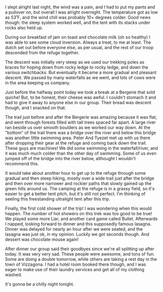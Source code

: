 I slept alright last night, the wind was a pain, and I had to put my pants and a
pullover on, but overall I was alright overnight. The temperature got as low as
53˚F, and the wind chill was probably 10+ degrees colder. Good news though: the
sleep system worked well, and the tent with its stacks under rocks also held up.

During our breakfast of jam on toast and chocolate milk (oh so healthy) I was
able to see some cloud inversion. Always a treat, to me at least. The dutch
set out before everyone else, as per usual, and the rest of our troop descended
from the refuge together.

The descent was initially very steep as we used our trekking poles as braces for
hoping down from rocky ledge to rocky ledge, and down the various switchbacks.
But eventually it became a more gradual and pleasant descent. We passed by
many waterfalls as we went, and lots of cows were in the area keeping us
company.

Just before the halfway point today we took a break at a Bergerie that sold
quiche! But, to be honest, their cheese was awful. I couldn't stomach it and
had to give it away to anyone else in our group. Their bread was descent though,
and I snacked on that.

The trail just before and after the Bergerie was amazing because it was
flat, and went through forests filled with tall trees spaced far apart. A large
river ran beside us over smooth boulders as we worked our way down. At the
"bottom" of the trail there was a bridge over the river and below this bridge
was another little swimming area. Peter And Tyezet met up with us there after
dropping their gear at the refuge and coming back down the trail. These guys
are machines! We did some swimming in the waterfall/river, and it was much much
colder than the other day of swimming. Some of us even jumped off of the bridge
into the river below, althought I wouldn't recommend this.

It would take about another hour to get up to the refuge through some gradual
and then steep hiking, mostly over a wide trail just after the bridge and then
over more narrower and rockier paths that slowly gained up the green hills
around us. The camping at the refuge is in a grassy field, so it's easier to
get a better tent pitch, but it's still not perfect. I'm thinking of seeling
this freestanding ultralight tent after this trip.

Finally, the first cold shower of the trip! I was wondering when this would
happen. The number of hot showers on this trek was too good to be true! We
played some more Liar, and another card game called Bullet. Afterwards I napped,
looking forward to dinner and this supposedly famous lasagna. Dinner was delayed
for nearly an hour after we were seated, and the lasagna was just ok, in my
opinion. Luckily we got seconds though. And dessert was chocolate mouse again!

After dinner our group said their goodbyes since we're all splitting up after
today. It was very very sad. These people were awesome, and tons of fun. Some
are doing a double tomorrow, while others are taking a rest day in the town of
Vizzagona. I had a hotel room booked there though, and I was eager to make use
of their laundry services and get all of my clothing washed.

It's gonna be a chilly night tonight.
